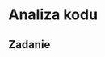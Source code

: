 # Analiza kodu {#analiza-kodu}

<!-- vectorized vs not-vectorized -->
<!-- benchmarking-->
<!-- profiling -->

## Zadanie
